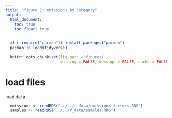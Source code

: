 ```yaml
---
title: "figure 1: emissions by category"
output:
  html_document:
    toc: true
    toc_float: true
---
```


```r
  if (!require("pacman")) install.packages("pacman")
  pacman::p_load(tidyverse)
```

```r
  knitr::opts_chunk$set(fig.path ='figures/',
                        warning = FALSE, message = FALSE, cache = FALSE)
```

# load files

load data

```r
  emissions <- readRDS("../../r_data/emissions_factors.RDS")
  samples <- readRDS("../../r_data/samples.RDS")
```